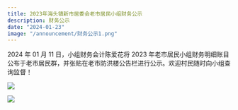 ```yaml
---
title: 2023年海头镇新市居委会老市居民小组财务公示
description: 财务公示
date: "2024-01-23"
image: "/announcement/财务公示1.png"
---
```


2024 年 01 月 11 日，小组财务会计陈爱花将 2023 年老市居民小组财务明细账目公布于老市居民群，并张贴在老市防洪楼公告栏进行公示。欢迎村民随时向小组查询监督！

![](/announcement/财务公示1.png)

![](/announcement/财务公示2.jpeg)
